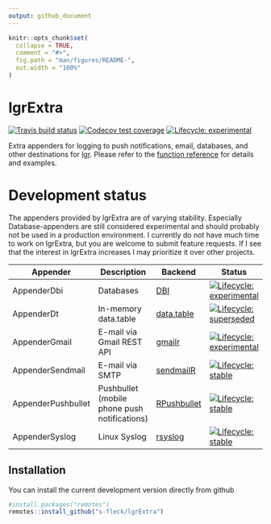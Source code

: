 ```yaml
---
output: github_document
---
```


<!-- README.md is generated from README.Rmd. Please edit that file -->

```r
knitr::opts_chunk$set(
  collapse = TRUE,
  comment = "#>",
  fig.path = "man/figures/README-",
  out.width = "100%"
)
```

# lgrExtra

<!-- badges: start -->
[![Travis build status](https://travis-ci.com/s-fleck/lgrExtra.svg?branch=master)](https://travis-ci.com/s-fleck/lgrExtra)
[![Codecov test coverage](https://codecov.io/gh/s-fleck/lgrExtra/branch/master/graph/badge.svg)](https://codecov.io/gh/s-fleck/lgrExtra?branch=master)
 [![Lifecycle: experimental](https://img.shields.io/badge/lifecycle-experimental-orange.svg)](https://www.tidyverse.org/lifecycle/#experimental) 
<!-- badges: end -->

Extra appenders for logging to push notifications, email, databases, and
other destinations for [lgr](https://github.com/s-fleck/lgr). Please
refer to the [function reference](https://s-fleck.github.io/lgrExtra/reference/index.html) 
for details and examples.


# Development status

The appenders provided by lgrExtra are of varying stability. Especially 
Database-appenders are still considered experimental and should probably not
be used in a production environment. I currently do not have much time to work
on lgrExtra, but you are welcome to submit feature requests. If I see that
the interest in lgrExtra increases I may prioritize it over other projects.


| Appender           | Description                                  | Backend                                                       | Status                                                                                                                                          |
|--------------------|----------------------------------------------|---------------------------------------------------------------|-------------------------------------------------------------------------------------------------------------------------------------------------|
| AppenderDbi        | Databases                                    | [DBI](https://cran.r-project.org/package=DBI)                 | [![Lifecycle: experimental](https://img.shields.io/badge/lifecycle-experimental-orange.svg)](https://www.tidyverse.org/lifecycle/#experimental) |
| AppenderDt         | In-memory data.table                         | [data.table](https://github.com/Rdatatable/data.table)        | [![Lifecycle: superseded](https://img.shields.io/badge/lifecycle-superseded-blue.svg)](https://www.tidyverse.org/lifecycle/#superseded)         |
| AppenderGmail      | E-mail via Gmail REST API                    | [gmailr](https://cran.r-project.org/package=gmailr)           | [![Lifecycle: experimental](https://img.shields.io/badge/lifecycle-experimental-orange.svg)](https://www.tidyverse.org/lifecycle/#experimental) |
| AppenderSendmail   | E-mail via SMTP                              | [sendmailR](https://cran.r-project.org/package=sendmailR)     | [![Lifecycle: stable](https://img.shields.io/badge/lifecycle-stable-brightgreen.svg)](https://www.tidyverse.org/lifecycle/#stable)              |
| AppenderPushbullet | Pushbullet (mobile phone push notifications) | [RPushbullet](https://cran.r-project.org/package=RPushbullet) | [![Lifecycle: stable](https://img.shields.io/badge/lifecycle-stable-brightgreen.svg)](https://www.tidyverse.org/lifecycle/#stable)              |
| AppenderSyslog     | Linux Syslog                                 | [rsyslog](https://cran.r-project.org/package=rsyslog)         | [![Lifecycle: stable](https://img.shields.io/badge/lifecycle-stable-brightgreen.svg)](https://www.tidyverse.org/lifecycle/#stable)              |


## Installation

You can install the current development version directly from github

```r
#install.packages("remotes")
remotes::install_github("s-fleck/lgrExtra")
```
